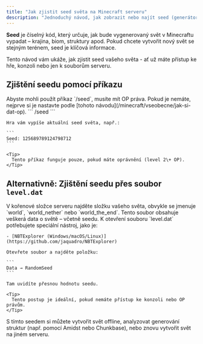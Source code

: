 ```yaml
---
title: "Jak zjistit seed světa na Minecraft serveru"
description: "Jednoduchý návod, jak zobrazit nebo najít seed (generátor světa) na vašem Minecraft serveru pomocí příkazu nebo souboru level.dat."
---
```


**Seed** je číselný kód, který určuje, jak bude vygenerovaný svět v Minecraftu vypadat – krajina, biom, struktury apod. Pokud chcete vytvořit nový svět se stejným terénem, seed je klíčová informace.

Tento návod vám ukáže, jak zjistit seed vašeho světa - ať už máte přístup ke hře, konzoli nebo jen k souborům serveru.

## Zjištění seedu pomocí příkazu

<Steps>
  <Step title="Připojte se na server jako OP hráč">
    Abyste mohli použít příkaz `/seed`, musíte mít OP práva. Pokud je nemáte, nejprve si je nastavte podle [tohoto návodu](/minecraft/vseobecne/jak-si-dat-op).
  </Step>
  <Step title="Napište příkaz do chatu nebo konzole">
    ```
    /seed
    ```

    Hra vám vypíše aktuální seed světa, např.:

    ```
    Seed: 125689789124798712
    ```

    <Tip>
      Tento příkaz funguje pouze, pokud máte oprávnění (level 2\+ OP).
    </Tip>
  </Step>
</Steps>

## Alternativně: Zjištění seedu přes soubor `level.dat`

<Steps>
  <Step title="Otevřete složku se světem">
    V kořenové složce serveru najděte složku vašeho světa, obvykle se jmenuje `world`, `world_nether` nebo `world_the_end`.
  </Step>
  <Step title="Najděte soubor `level.dat`">
    Tento soubor obsahuje veškerá data o světě – včetně seedu.
  </Step>
  <Step title="Otevřete soubor pomocí NBT editoru">
    K otevření souboru `level.dat` potřebujete speciální nástroj, jako je:

    - [NBTExplorer (Windows/macOS/Linux)](https://github.com/jaquadro/NBTExplorer)

    Otevřete soubor a najděte položku:

    ```
    Data → RandomSeed
    ```

    Tam uvidíte přesnou hodnotu seedu.

    <Tip>
      Tento postup je ideální, pokud nemáte přístup ke konzoli nebo OP právům.
    </Tip>
  </Step>
</Steps>

S tímto seedem si můžete vytvořit svět offline, analyzovat generování struktur (např. pomocí Amidst nebo Chunkbase), nebo znovu vytvořit svět na jiném serveru.